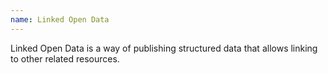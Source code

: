 ```yaml
---
name: Linked Open Data
---
```

Linked Open Data is a way of publishing structured data that allows linking to other related resources.
